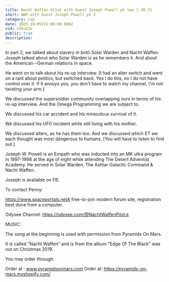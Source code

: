 ```yaml
---
title: Nacht Waffen Pilot with Guest Joseph Powell pt two 1 30 21
short: NWP with Guest Joseph Powell pt 2
category: ssp
date: 2023-10-05T22:00:00.000Z
vid: v3kuk3a
public: true
description:
---
```

In part 2, we talked about slavery in both Solar Warden and Nacht Waffen. Joseph talked about who Solar Warden is as he remembers it. And about the American--German relations in space.

He went on to talk about his re-up interview. [I had an alter switch and went on a rant about politics, but switched back. Yes I do this, no I do not have control over it. If it annoys you, you don't have to watch my channel, I'm not twisting your arm.]

We discussed the supersoldier community overlapping ours in terms of his re-up interview. And the Omega Programming we are subject to.

We discussed his car accident and his miraculous survival of it.

We discussed his UFO incident while still living with his mother.

We discussed alters, as he has them too. And we discussed which ET we each thought was most dangerous to humans. [You will have to listen to find out.]

Joseph W. Powell is an Empath who was inducted into an MK ultra program in 1997-1998 at the age of eight while attending The Desert Adventist Academy. He served in Solar Warden, The Ashtar Galactic Command & Nacht Waffen.

Joseph is available on FB.

To contact Penny:

https://www.spaceportals.net​​​A free-to-join modern forum site, registration best done from a computer.

Odysee Channel: https://odysee.com/@NachtWaffenPilot:e

MUSIC:

The song at the beginning is used with permission from Pyramids On Mars.

It is called "Nacht Waffen" and is from the album "Edge Of The Black" was out on Christmas 2019.

You may order through:

Order at : www.pyramidsonmars.com Order at: https://pyramids-on-mars.myshopify.com/​

